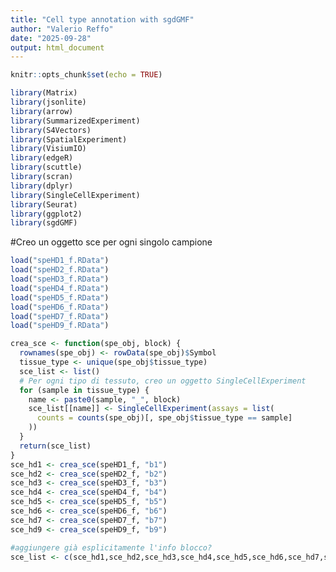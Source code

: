```yaml
---
title: "Cell type annotation with sgdGMF"
author: "Valerio Reffo"
date: "2025-09-28"
output: html_document
---
```


```r
knitr::opts_chunk$set(echo = TRUE)
```

```r
library(Matrix)
library(jsonlite)
library(arrow)
library(SummarizedExperiment)
library(S4Vectors)
library(SpatialExperiment)
library(VisiumIO)
library(edgeR)
library(scuttle)
library(scran)
library(dplyr)
library(SingleCellExperiment)
library(Seurat)
library(ggplot2)
library(sgdGMF)
```

#Creo un oggetto sce per ogni singolo campione

```r

load("speHD1_f.RData")
load("speHD2_f.RData")
load("speHD3_f.RData")
load("speHD4_f.RData")
load("speHD5_f.RData")
load("speHD6_f.RData")
load("speHD7_f.RData")
load("speHD9_f.RData")

crea_sce <- function(spe_obj, block) {
  rownames(spe_obj) <- rowData(spe_obj)$Symbol
  tissue_type <- unique(spe_obj$tissue_type)
  sce_list <- list()
  # Per ogni tipo di tessuto, creo un oggetto SingleCellExperiment
  for (sample in tissue_type) {
    name <- paste0(sample, "_", block)
    sce_list[[name]] <- SingleCellExperiment(assays = list(
      counts = counts(spe_obj)[, spe_obj$tissue_type == sample]
    ))
  }
  return(sce_list)
}
sce_hd1 <- crea_sce(speHD1_f, "b1")
sce_hd2 <- crea_sce(speHD2_f, "b2")
sce_hd3 <- crea_sce(speHD3_f, "b3")
sce_hd4 <- crea_sce(speHD4_f, "b4")
sce_hd5 <- crea_sce(speHD5_f, "b5")
sce_hd6 <- crea_sce(speHD6_f, "b6")
sce_hd7 <- crea_sce(speHD7_f, "b7")
sce_hd9 <- crea_sce(speHD9_f, "b9")

#aggiungere già esplicitamente l'info blocco?
sce_list <- c(sce_hd1,sce_hd2,sce_hd3,sce_hd4,sce_hd5,sce_hd6,sce_hd7,sce_hd9)

```


















































